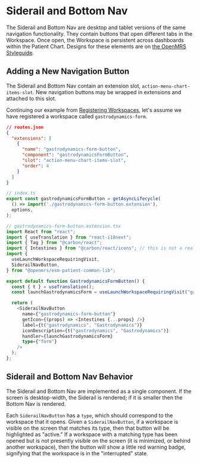 # Siderail and Bottom Nav

The Siderail and Bottom Nav are desktop and tablet versions of the same navigation functionality. They contain buttons that open different tabs in the Workspace. Once open, the Workspace is persistent across dashboards within the Patient Chart. Designs for these elements are on [the OpenMRS Styleguide](https://zeroheight.com/23a080e38/p/948cf1-siderail-and-bottom-nav).

## Adding a New Navigation Button

The Siderail and Bottom Nav contain an extension slot, `action-menu-chart-items-slot`. New navigation buttons may be wrapped in extensions and attached to this slot.

Continuing our example from [Registering Workspaces](./registering-workspaces), let's assume we have registered a workspace called `gastrodynamics-form`.

```json copy
// routes.json
{
  "extensions": [
    {
      "name": "gastrodynamics-form-button",
      "component": "gastrodynamicsFormButton",
      "slot": "action-menu-chart-items-slot",
      "order": 4
    }
  ]
}
```

```ts copy
// index.ts
export const gastrodynamicsFormButton = getAsyncLifecycle(
  () => import('./gastrodynamics-form-button.extension'),
  options,
);
```

```ts copy
// gastrodynamics-form-button.extension.tsx
import React from "react";
import { useTranslation } from "react-i18next";
import { Tag } from "@carbon/react";
import { Intestines } from "@carbon/react/icons"; // this is not a real icon, unfortunately
import {
  useLaunchWorkspaceRequiringVisit,
  SiderailNavButton,
} from "@openmrs/esm-patient-common-lib";

export default function GastrodynamicsFormButton() {
  const { t } = useTranslation();
  const launchGastrodynamicsForm = useLaunchWorkspaceRequiringVisit("gastrodynamics-form");

  return (
    <SiderailNavButton
      name={"gastrodynamics-form-button"}
      getIcon={(props) => <Intestines {...props} />}
      label={t("gastrodynamics", "Gastrodynamics")}
      iconDescription={t("gastrodynamics", "Gastrodynamics")}
      handler={launchGastrodynamicsForm}
      type={"form"}
    />
  );
};
```

## Siderail and Bottom Nav Behavior

The Siderail and Bottom Nav are implemented as a single component. If the screen is desktop-width, the Siderail is rendered; if it is smaller then the Bottom Nav is rendered.

Each `SiderailNavButton` has a `type`, which should correspond to the workspace that it opens. Given a `SiderailNavButton`, if a workspace is visible on the screen that matches its type, then that button will be highlighted as "active." If a workspace with a matching type has been opened but is not presently visible on the screen (it is minimized, or behind another workspace), then the button will show a little red warning badge, signifying that the workspace is in the "interrupted" state.
